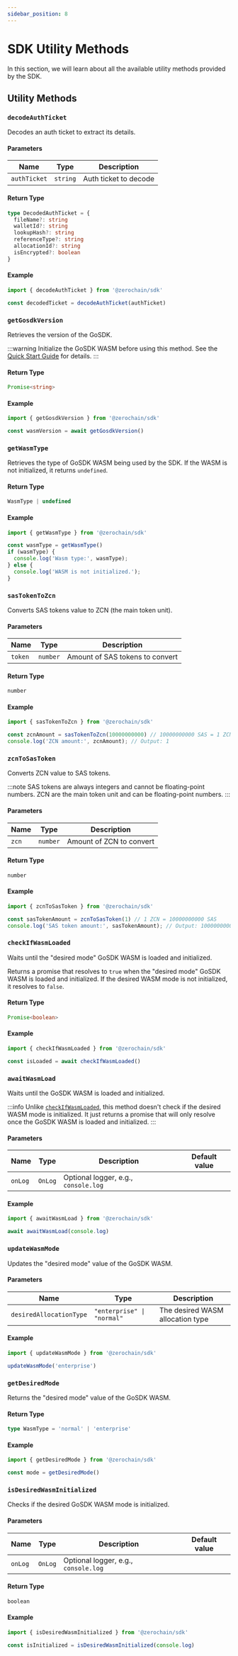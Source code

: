 ```yaml
---
sidebar_position: 8
---
```


# SDK Utility Methods

In this section, we will learn about all the available utility methods provided by the SDK.

## Utility Methods

### `decodeAuthTicket`
Decodes an auth ticket to extract its details.

#### Parameters
| Name | Type | Description |
|---|---|---|
| `authTicket` | `string` | Auth ticket to decode |

#### Return Type
```typescript
type DecodedAuthTicket = {
  fileName?: string
  walletId?: string
  lookupHash?: string
  referenceType?: string
  allocationId?: string
  isEncrypted?: boolean
}
```

#### Example
```typescript
import { decodeAuthTicket } from '@zerochain/sdk'

const decodedTicket = decodeAuthTicket(authTicket)
```

### `getGosdkVersion`
Retrieves the version of the GoSDK.

:::warning
Initialize the GoSDK WASM before using this method. See the [Quick Start Guide](/docs/getting-started/quick-start) for details.
:::

#### Return Type
```typescript
Promise<string>
```

#### Example
```typescript
import { getGosdkVersion } from '@zerochain/sdk'

const wasmVersion = await getGosdkVersion()
```

### `getWasmType`
Retrieves the type of GoSDK WASM being used by the SDK. If the WASM is not initialized, it returns `undefined`.

#### Return Type
```typescript
WasmType | undefined
```

#### Example
```typescript
import { getWasmType } from '@zerochain/sdk'

const wasmType = getWasmType()
if (wasmType) {
  console.log('Wasm type:', wasmType);
} else {
  console.log('WASM is not initialized.');
}
```

### `sasTokenToZcn`
Converts SAS tokens value to ZCN (the main token unit).

#### Parameters
| Name | Type | Description |
|---|---|---|
| `token` | `number` | Amount of SAS tokens to convert |

#### Return Type
```typescript
number
```

#### Example
```typescript
import { sasTokenToZcn } from '@zerochain/sdk'

const zcnAmount = sasTokenToZcn(10000000000) // 10000000000 SAS = 1 ZCN
console.log('ZCN amount:', zcnAmount); // Output: 1
```

### `zcnToSasToken`
Converts ZCN value to SAS tokens.

:::note
SAS tokens are always integers and cannot be floating-point numbers.
ZCN are the main token unit and can be floating-point numbers.
:::

#### Parameters
| Name | Type | Description |
|---|---|---|
| `zcn` | `number` | Amount of ZCN to convert |

#### Return Type
```typescript
number
```

#### Example
```typescript
import { zcnToSasToken } from '@zerochain/sdk'

const sasTokenAmount = zcnToSasToken(1) // 1 ZCN = 10000000000 SAS
console.log('SAS token amount:', sasTokenAmount); // Output: 10000000000
```

### `checkIfWasmLoaded`

Waits until the "desired mode" GoSDK WASM is loaded and initialized. 

Returns a promise that resolves to `true` when the "desired mode" GoSDK WASM is loaded and initialized. If the desired WASM mode is not initialized, it resolves to `false`.

#### Return Type
```typescript
Promise<boolean>
```

#### Example
```typescript
import { checkIfWasmLoaded } from '@zerochain/sdk'

const isLoaded = await checkIfWasmLoaded()
```

### `awaitWasmLoad`
Waits until the GoSDK WASM is loaded and initialized. 

:::info
Unlike [`checkIfWasmLoaded`](#checkifwasmloaded), this method doesn't check if the desired WASM mode is initialized. It just returns a promise that will only resolve once the GoSDK WASM is loaded and initialized.
:::

#### Parameters
| Name | Type | Description | Default value |
|---|---|---|---|
| `onLog` | `OnLog` | Optional logger, e.g., `console.log` | |

#### Example
```typescript
import { awaitWasmLoad } from '@zerochain/sdk'

await awaitWasmLoad(console.log)
```

### `updateWasmMode`
Updates the "desired mode" value of the GoSDK WASM.

#### Parameters
| Name | Type | Description |
|---|---|---|
| `desiredAllocationType` | `"enterprise" \| "normal"` | The desired WASM allocation type |

#### Example
```typescript
import { updateWasmMode } from '@zerochain/sdk'

updateWasmMode('enterprise')
```

### `getDesiredMode`
Returns the "desired mode" value of the GoSDK WASM.

#### Return Type
```typescript
type WasmType = 'normal' | 'enterprise'
```

#### Example
```typescript
import { getDesiredMode } from '@zerochain/sdk'

const mode = getDesiredMode()
```

### `isDesiredWasmInitialized`
Checks if the desired GoSDK WASM mode is initialized.

#### Parameters
| Name | Type | Description | Default value |
|---|---|---|---|
| `onLog` | `OnLog` | Optional logger, e.g., `console.log` | |

#### Return Type
```typescript
boolean
```

#### Example
```typescript
import { isDesiredWasmInitialized } from '@zerochain/sdk'

const isInitialized = isDesiredWasmInitialized(console.log)
```
